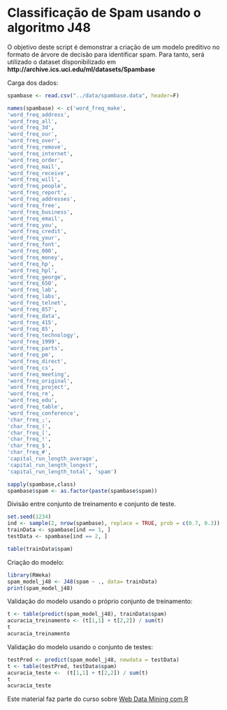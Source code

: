 Classificação de Spam usando o algoritmo J48
========================================================

O objetivo deste script é demonstrar a criação de um modelo preditivo no formato de árvore de decisão para identificar spam. Para tanto, será utilizado o dataset disponibilizado em __http://archive.ics.uci.edu/ml/datasets/Spambase__

Carga dos dados:

```r
spambase <- read.csv("../data/spambase.data", header=F)

names(spambase) <- c('word_freq_make',
'word_freq_address',
'word_freq_all',
'word_freq_3d',
'word_freq_our',
'word_freq_over',
'word_freq_remove',
'word_freq_internet',
'word_freq_order',
'word_freq_mail',
'word_freq_receive',
'word_freq_will',
'word_freq_people',
'word_freq_report',
'word_freq_addresses',
'word_freq_free',
'word_freq_business',
'word_freq_email',
'word_freq_you',
'word_freq_credit',
'word_freq_your',
'word_freq_font',
'word_freq_000',
'word_freq_money',
'word_freq_hp',
'word_freq_hpl',
'word_freq_george',
'word_freq_650',
'word_freq_lab',
'word_freq_labs',
'word_freq_telnet',
'word_freq_857',
'word_freq_data',
'word_freq_415',
'word_freq_85',
'word_freq_technology',
'word_freq_1999',
'word_freq_parts',
'word_freq_pm',
'word_freq_direct',
'word_freq_cs',
'word_freq_meeting',
'word_freq_original',
'word_freq_project',
'word_freq_re',
'word_freq_edu',
'word_freq_table',
'word_freq_conference',
'char_freq_;',
'char_freq_(',
'char_freq_[',
'char_freq_!',
'char_freq_$',
'char_freq_#',
'capital_run_length_average',
'capital_run_length_longest',
'capital_run_length_total', 'spam')

sapply(spambase,class)
spambase$spam <- as.factor(paste(spambase$spam))
```

Divisão entre conjunto de treinamento e conjunto de teste.

````r
set.seed(1234)
ind <- sample(2, nrow(spambase), replace = TRUE, prob = c(0.7, 0.3))
trainData <- spambase[ind == 1, ]
testData <- spambase[ind == 2, ]

table(trainData$spam)
````

Criação do modelo:

````r
library(RWeka)
spam_model_j48 <- J48(spam ~ ., data= trainData)
print(spam_model_j48)
````

Validação do modelo usando o próprio conjunto de treinamento:

````r
t <- table(predict(spam_model_j48), trainData$spam)
acuracia_treinamento <- (t[1,1] + t[2,2]) / sum(t)
t
acuracia_treinamento
````

Validação do modelo usando o conjunto de testes:

```r
testPred <- predict(spam_model_j48, newdata = testData)
t <- table(testPred, testData$spam)
acuracia_teste <-  (t[1,1] + t[2,2]) / sum(t)
t
acuracia_teste
```

Este material faz parte do curso sobre [Web Data Mining com R](http://fbarth.net.br/materiais/webMiningR.html)